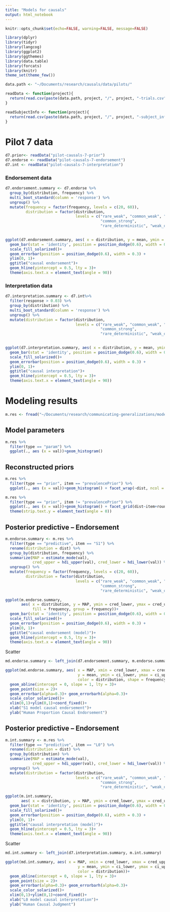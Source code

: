 ```yaml
---
title: "Models for causals"
output: html_notebook
---
```


```r
knitr::opts_chunk$set(echo=FALSE, warning=FALSE, message=FALSE)
```


```r
library(dplyr)
library(tidyr)
library(langcog)
library(ggplot2)
library(ggthemes)
library(data.table)
library(forcats)
library(knitr)
theme_set(theme_few())

data.path <- "~/Documents/research/causals/data/pilots/"

readData <- function(project){
  return(read.csv(paste(data.path, project, "/", project, "-trials.csv", sep = "")))
}

readSubjectInfo <- function(project){
  return(read.csv(paste(data.path, project, "/", project, "-subject_information.csv", sep = "")))
}
```


# Pilot 7 data

```r
d7.prior<- readData("pilot-causals-7-prior")
d7.endorse <- readData("pilot-causals-7-endorsement")
d7.int <- readData("pilot-causals-7-interpretation")
```

### Endorsement data

```r
d7.endorsement.summary <- d7.endorse %>%
  group_by(distribution, frequency) %>%
  multi_boot_standard(column = 'response') %>%
  ungroup() %>%
  mutate(frequency = factor(frequency, levels = c(20, 60)),
         distribution = factor(distribution, 
                               levels = c("rare_weak", "common_weak", "rare_strong",
                                          "common_strong",
                                          "rare_deterministic", "weak_or_strong")))
  

ggplot(d7.endorsement.summary, aes( x = distribution, y = mean, ymin = ci_lower, ymax = ci_upper, fill = frequency, group = frequency))+  
  geom_bar(stat = 'identity', position = position_dodge(0.6), width = 0.6)+
  scale_fill_solarized()+
  geom_errorbar(position = position_dodge(0.6), width = 0.3) + 
  ylim(0, 1)+
  ggtitle("causal endorsement")+
  geom_hline(yintercept = 0.5, lty = 3)+
  theme(axis.text.x = element_text(angle = 90))
```


### Interpretation data

```r
d7.interpretation.summary <- d7.int%>%
  filter(response > 0.03) %>%
  group_by(distribution) %>%
  multi_boot_standard(column = 'response') %>%
  ungroup() %>%
  mutate(distribution = factor(distribution, 
                               levels = c("rare_weak", "common_weak", "rare_strong",
                                          "common_strong",
                                          "rare_deterministic", "weak_or_strong")))
  

ggplot(d7.interpretation.summary, aes( x = distribution, y = mean, ymin = ci_lower, ymax = ci_upper))+  
  geom_bar(stat = 'identity', position = position_dodge(0.6), width = 0.6)+
  scale_fill_solarized()+
  geom_errorbar(position = position_dodge(0.6), width = 0.3) + 
  ylim(0, 1)+
  ggtitle("causal interpretation")+
  geom_hline(yintercept = 0.5, lty = 3)+
  theme(axis.text.x = element_text(angle = 90))
```


# Modeling results


```r
m.res <- fread("~/Documents/research/communicating-generalizations/models/causals/results/pilot-results-causals-S1-15000_burn7500_lag50_chain1.csv")
```


## Model parameters

```r
m.res %>% 
  filter(type == "param") %>%
  ggplot(., aes (x = val))+geom_histogram()
```


## Reconstructed priors

```r
m.res %>% 
  filter(type == "prior", item == "prevalencePrior") %>%
  ggplot(., aes (x = val))+geom_histogram() + facet_wrap(~dist, ncol = 1)
```


```r
m.res %>% 
  filter(type == "prior", item != "prevalencePrior") %>%
  ggplot(., aes (x = val))+geom_histogram() + facet_grid(dist~item+roundedFreq, scales = 'free')+
  theme(strip.text.y = element_text(angle = 0))
```

## Posterior predictive -- Endorsement

```r
m.endorse.summary <- m.res %>%
  filter(type == "predictive", item == "S1") %>%
  rename(distribution = dist) %>%
  group_by(distribution, frequency) %>%
  summarize(MAP = estimate_mode(val), 
            cred_upper = hdi_upper(val), cred_lower = hdi_lower(val)) %>%
  ungroup() %>%
  mutate(frequency = factor(frequency, levels = c(20, 60)),
         distribution = factor(distribution, 
                               levels = c("rare_weak", "common_weak", "rare_strong",
                                          "common_strong",
                                          "rare_deterministic", "weak_or_strong")))

ggplot(m.endorse.summary, 
       aes( x = distribution, y = MAP, ymin = cred_lower, ymax = cred_upper, 
            fill = frequency, group = frequency))+  
  geom_bar(stat = 'identity', position = position_dodge(0.6), width = 0.6)+
  scale_fill_solarized()+
  geom_errorbar(position = position_dodge(0.6), width = 0.3) + 
  ylim(0, 1)+
  ggtitle("causal endorsement (model)")+
  geom_hline(yintercept = 0.5, lty = 3)+
  theme(axis.text.x = element_text(angle = 90))
```


Scatter

```r
md.endorse.summary <- left_join(d7.endorsement.summary, m.endorse.summary)

ggplot(md.endorse.summary, aes( x = MAP, xmin = cred_lower, xmax = cred_upper,
                                y = mean, ymin = ci_lower, ymax = ci_upper,
                                color = distribution, shape = frequency))+
  geom_abline(intercept = 0, slope = 1, lty = 3)+
  geom_point(size = 2)+
  geom_errorbar(alpha=0.3)+ geom_errorbarh(alpha=0.3)+
  scale_color_solarized()+
  xlim(0,1)+ylim(0,1)+coord_fixed()+
  xlab("S1 model causal endorsement")+
  ylab("Human Proportion Causal Endorsement")
```


## Posterior predictive -- Endorsement

```r
m.int.summary <- m.res %>%
  filter(type == "predictive", item == "L0") %>%
  rename(distribution = dist) %>%
  group_by(distribution) %>%
  summarize(MAP = estimate_mode(val), 
            cred_upper = hdi_upper(val), cred_lower = hdi_lower(val)) %>%
  ungroup() %>%
  mutate(distribution = factor(distribution, 
                               levels = c("rare_weak", "common_weak", "rare_strong",
                                          "common_strong",
                                          "rare_deterministic", "weak_or_strong")))

ggplot(m.int.summary, 
       aes( x = distribution, y = MAP, ymin = cred_lower, ymax = cred_upper))+  
  geom_bar(stat = 'identity', position = position_dodge(0.6), width = 0.6)+
  scale_fill_solarized()+
  geom_errorbar(position = position_dodge(0.6), width = 0.3) + 
  ylim(0, 1)+
  ggtitle("causal interpretation (model)")+
  geom_hline(yintercept = 0.5, lty = 3)+
  theme(axis.text.x = element_text(angle = 90))
```


Scatter

```r
md.int.summary <- left_join(d7.interpretation.summary, m.int.summary)

ggplot(md.int.summary, aes( x = MAP, xmin = cred_lower, xmax = cred_upper,
                                y = mean, ymin = ci_lower, ymax = ci_upper,
                                color = distribution))+
  geom_abline(intercept = 0, slope = 1, lty = 3)+
  geom_point(size = 2)+
  geom_errorbar(alpha=0.3)+ geom_errorbarh(alpha=0.3)+
  scale_color_solarized()+
  xlim(0,1)+ylim(0,1)+coord_fixed()+
  xlab("L0 model causal interpretation")+
  ylab("Human Causal Judgment")
```